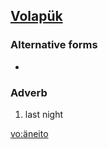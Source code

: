 ==[[Volapük]]==

===Alternative forms===
*{{l|vo|ayneito}}

===Adverb===
{{infl|vo|adverb}}

# last night

[[vo:äneito]]